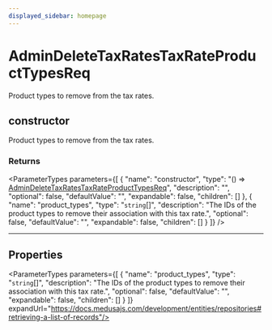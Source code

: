 ```yaml
---
displayed_sidebar: homepage
---
```



# AdminDeleteTaxRatesTaxRateProductTypesReq

Product types to remove from the tax rates.

## constructor

Product types to remove from the tax rates.

### Returns

<ParameterTypes parameters={[
  {
    "name": "constructor",
    "type": "() => [AdminDeleteTaxRatesTaxRateProductTypesReq](medusa.AdminDeleteTaxRatesTaxRateProductTypesReq.mdx)",
    "description": "",
    "optional": false,
    "defaultValue": "",
    "expandable": false,
    "children": []
  },
  {
    "name": "product_types",
    "type": "`string`[]",
    "description": "The IDs of the product types to remove their association with this tax rate.",
    "optional": false,
    "defaultValue": "",
    "expandable": false,
    "children": []
  }
]} />

___

## Properties

<ParameterTypes parameters={[
  {
    "name": "product_types",
    "type": "`string`[]",
    "description": "The IDs of the product types to remove their association with this tax rate.",
    "optional": false,
    "defaultValue": "",
    "expandable": false,
    "children": []
  }
]} expandUrl="https://docs.medusajs.com/development/entities/repositories#retrieving-a-list-of-records"/>
